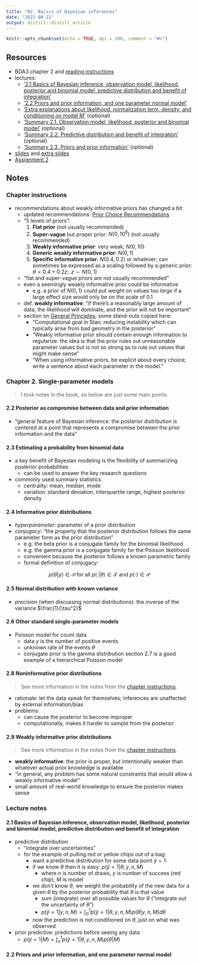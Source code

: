 ```yaml
---
title: "02. Baiscs of Bayesian inferences"
date: "2021-08-21"
output: distill::distill_article
---
```


```r
knitr::opts_chunk$set(echo = TRUE, dpi = 300, comment = "#>")
```

## Resources

- BDA3 chapter 2 and [reading instructions](../reading-instructions/BDA3_ch02_reading-instructions.pdf)
- lectures:
  - ['2.1 Basics of Bayesian inference, observation model, likelihood, posterior and binomial model, predictive distribution and benefit of integration'](https://aalto.cloud.panopto.eu/Panopto/Pages/Viewer.aspx?id=9c271082-5a8c-4b66-b6c2-aacc00fc683f)
  - ['2.2 Priors and prior information, and one parameter normal model'](https://aalto.cloud.panopto.eu/Panopto/Pages/Viewer.aspx?id=70655a8a-0eb4-4ddd-9f52-aacc00fc67a2)
  - ['Extra explanations about likelihood, normalization term, density, and conditioning on model M'](https://aalto.cloud.panopto.eu/Panopto/Pages/Viewer.aspx?id=158d119d-8673-4120-8669-ac3900c13304) (optional)
  - ['Summary 2.1. Observation model, likelihood, posterior and binomial model'](https://aalto.cloud.panopto.eu/Panopto/Pages/Viewer.aspx?id=7a297f7d-bb7b-4dd0-9913-a9f500ec822d) (optional)
  - ['Summary 2.2. Predictive distribution and benefit of integration'](https://aalto.cloud.panopto.eu/Panopto/Pages/Viewer.aspx?id=75b9f18f-e379-4557-a5fa-a9f500f11b40) (optional)
  - ['Summary 2.3. Priors and prior information'](https://aalto.cloud.panopto.eu/Panopto/Pages/Viewer.aspx?id=099659a5-f707-473d-8b03-a9f500f39eb5) (optional)
- [slides](../slides/slides_ch2.pdf) and [extra slides](../slides/slides_ch2_extra1.pdf)
- [Assignment 2](../assignments/assignment2.pdf)

## Notes

### Chapter instructions

- recommendations about weakly informative priors has changed a bit
  - updated recommendations: [Prior Choice Recommendations](https://github.com/ stan-dev/stan/wiki/Prior-Choice-Recommendations)
  - "5 levels of priors":
    1. **Flat prior** (not usually recommended)
    2. **Super-vague** but proper prior: $N(0, 10^6)$ (not usually recommended)
    3. **Weakly informative prior**: very weak; $N(0, 10)$
    4. **Generic weakly informative prior**: $N(0, 1)$
    5. **Specific informative prior**: $N(0.4, 0.2)$ or whatever; can sometimes be expressed as a scaling followed by a generic prior: $\theta = 0.4 + 0.2z; \text{ } z \sim N(0, 1)$
  - "flat and super-vague priors are not usually recommended"
  - even a seemingly weakly informative prior could be informative
    - e.g. a prior of $N(0, 1)$ could put weight on values too *large* if a large effect size would only be on the scale of 0.1
  - def. **weakly informative**: "if there's a reasonably large amount of data, the likelihood will dominate, and the prior will not be important"
  - section on [General Principles](https://github.com/stan-dev/stan/wiki/Prior-Choice-Recommendations#general-principles); some stand-outs copied here:
    - "Computational goal in Stan: reducing instability which can typically arise from bad geometry in the posterior"
    - "Weakly informative prior should contain enough information to regularize: the idea is that the prior rules out unreasonable parameter values but is not so strong as to rule out values that might make sense"
    - "When using informative priors, be explicit about every choice; write a sentence about each parameter in the model."

### Chapter 2. Single-parameter models

> I took notes in the book, so below are just some main points.

#### 2.2 Posterior as compromise between data and prior information

- "general feature of Bayesian inference: the posterior distribution is centered at a point that represents a compromise between the prior information and the data"

#### 2.3 Estimating a probability from binomial data

- a key benefit of Bayesian modeling is the flexibility of summarizing posterior probabilities
  - can be used to answer the key research questions
- commonly used summary statistics
  - centrality: mean, median, mode
  - variation: standard deviation, interquartile range, highest posterior density

#### 2.4 Informative prior distributions

- *hyperparameter*: parameter of a prior distribution
- *conjugacy*: "the property that the posterior distribution follows the same parameter form as the prior distribution"
  - e.g. the beta prior is a conjugate family for the binomial likelihood
  - e.g. the gamma prior is a conjugate family for the Poisson likelihood
  - convenient because the posterior follows a known parametric family
  - formal definition of conjugacy:

$$
p(\theta | y) \in \mathcal{P} \text{ for all } p(\cdot | \theta) \in \mathcal{F} \text{ and } p(\cdot) \in \mathcal{P}
$$

#### 2.5 Normal distribution with known variance

- *precision* (when discussing normal distributions): the inverse of the variance $\frac{1}{\tau^2}$

#### 2.6 Other standard single-parameter models

- Poisson model for count data
  - data $y$ is the number of positive events
  - unknown rate of the events $\theta$
  - conjugate prior is the gamma distribution
  section 2.7 is a good example of a hierarchical Poisson model

#### 2.8 Noninformative prior distributions

> See more information in the notes from the [chapter instructions](#chapter-instructions).

- rationale: let the data speak for themselves; inferences are unaffected by external information/bias
- problems:
  - can cause the posterior to become improper
  - computationally, makes it harder to sample from the posterior

#### 2.9 Weakly informative prior distributions

> See more information in the notes from the [chapter instructions](#chapter-instructions).

- **weakly informative**: the prior is proper, but intentionally weaker than whatever actual prior knowledge is available
- "in general, any problem has some natural constraints that would allow a weakly informative model"
- small amount of real-world knowledge to ensure the posterior makes sense

### Lecture notes

#### 2.1 Basics of Bayesian inference, observation model, likelihood, posterior and binomial model, predictive distribution and benefit of integration

- predictive distribution
  - "integrate over uncertainties"
  - for the example of pulling red or yellow chips out of a bag:
    - want a predictive distribution for some data point $\tilde{y} = 1$:
    - if we know $\theta$ then it is easy: $p(\tilde{y} = 1 | \theta, y, n, M)$
      - where $n$ is number of draws, $y$ is number of success (red chip), $M$ is model
    - we don't know $\theta$, we weight the probability of the new data for a given $\theta$ by the posterior probability that $\theta$ is that value
      - sum (integrate) over all possible values for $\theta$ ("integrate out the uncertainty of $\theta$")
      - $p(\tilde{y}=1|y, n, M) = \int_0^1 p(\tilde{y} = 1 | \theta, y, n, M) p(\theta | y, n, M) d\theta$
    - now the prediction is not conditioned on $\theta$, just on what was observed
- prior predictive: predictions before seeing any data
  - $p(\tilde{y}=1|M) = \int_o^1 p(\tilde{y}=1 | \theta, y, n, M) p(\theta|M)$

#### 2.2 Priors and prior information, and one parameter normal model
